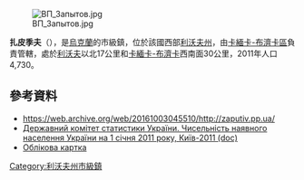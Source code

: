 {{No footnotes|time=2015-09-16T14:25:34+00:00}}
{{coord|49|55|15|N|24|13|27|E|scale:30000|display=title}}

[[Image:ВП_Запытов.jpg|right]]

'''扎皮季夫'''（{{lang-uk|Запитів}}），是[[烏克蘭|烏克蘭]]的市級鎮，位於該國西部[[利沃夫州|利沃夫州]]，由[[卡緬卡-布濟卡區|卡緬卡-布濟卡區]]負責管轄，處於[[利沃夫|利沃夫]]以北17公里和[[卡緬卡-布濟卡|卡緬卡-布濟卡]]西南面30公里，2011年人口4,730。

==參考資料==
* https://web.archive.org/web/20161003045510/http://zaputiv.pp.ua/
*[https://web.archive.org/web/20121010205321/http://stat6.stat.lviv.ua/PXWEB2007/ukr/publ/2011/chnas.zip Державний комітет статистики України. Чисельність наявного населення України на 1 січня 2011 року, Київ-2011 (doc)]
*[http://gska2.rada.gov.ua/pls/z7502/A005?rdat1=06.07.2008&rf7571=20049 Облікова картка]{{dead link|date=2017年12月 |bot=InternetArchiveBot |fix-attempted=yes }}

{{DEFAULTSORT:Запитів}}
[[Category:利沃夫州市級鎮|Category:利沃夫州市級鎮]]


{{Lviv-geo-stub}}